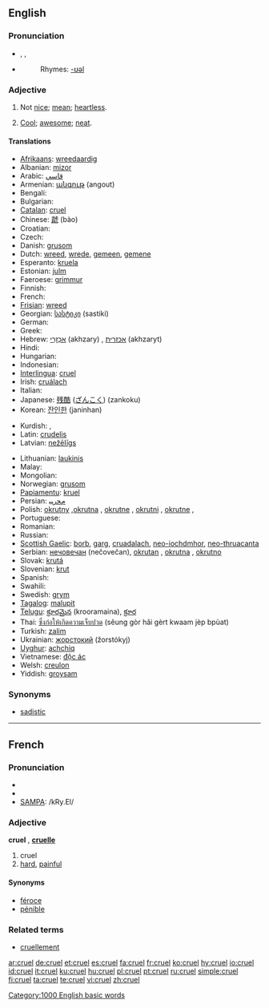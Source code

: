 ==English==

===Pronunciation===
* {{a|{{RP}}}} {{enPR|/kro͝əl/}}, {{IPA|/kɹʊəɫ/}}, {{SAMPA|/kr\u@5/}}
* {{audio|en-us-cruel.ogg|Audio (US)}}
*: Rhymes: [[Rhymes:English:-ʊəl|-ʊəl]]

===Adjective===
{{en-adj|er|est}}

# Not [[nice]]; [[mean]]; [[heartless]].
# {{slang}} [[cool|Cool]]; [[awesome]]; [[neat]].

====Translations====
{{trans-top|Cruel}}
* [[Afrikaans]]: [[wreedaardig]]
* Albanian: [[mizor]]
* Arabic: [[قاسي]]
* Armenian: [[անգութ]] (angout)
* Bengali: {{t-|bn|nishthur|xs=Bengali}}
* Bulgarian: {{t+|bg|жесток|tr=žestok|sc=Cyrl}}
* [[Catalan]]: [[#Catalan|cruel]]
* Chinese: [[虣]] (bào)
* Croatian: {{t-|hr|nečovječan}}
* Czech: {{t-|cs|krutý|m}}
* Danish: [[grusom]]
* Dutch: [[wreed]], [[wrede]], [[gemeen]], [[gemene]]
* Esperanto: [[kruela]]
* Estonian: [[julm]]
* Faeroese: [[grimmur]]
* Finnish: {{t-|fi|julma}}
* French: {{t+|fr|cruel}}
* [[Frisian]]: [[wreed]]
* Georgian: [[სასტიკი]] (sastiki)
* German: {{t+|de|grausam}}
* Greek: {{t+|el|σκληρός|tr=sklērós|sc=Grek}}
* Hebrew: [[אַכְזָרִי]] (akhzary) {{m}}, [[אכזרית]] (akhzaryt) {{f}}
* Hindi: {{t-|hi|nirdayi|xs=Hindi}}
* Hungarian: {{t+|hu|kegyetlen}}
* Indonesian: {{t+|id|kejam|xs=Indonesian}}
* [[Interlingua]]: [[#Interlingua|cruel]]
* Irish: [[cruálach]]
* Italian: {{t+|it|crudele}}
* Japanese: [[残酷]] ([[ざんこく]]) (zankoku)
* Korean: [[잔인한]] (janinhan)
{{trans-mid}}
* Kurdish: {{t|ku|zalim}}, {{t|ku|bêrehm}}
* Latin: [[crudelis]]
* Latvian: [[nežēlīgs]]

* Lithuanian: [[laukinis]]
* Malay: {{t-|ms|kejam|xs=Malay}}
* Mongolian: {{t-|mn|хэрцгий|tr=hėrcgij|sc=Cyrl|xs=Mongolian}}
* Norwegian: [[grusom]]
* [[Papiamentu]]: [[kruel]]
* Persian: [[ﻡﺤﺭﻴﺒ]]
* Polish: [[okrutny]] {{m}},[[okrutna]] {{f}}, [[okrutne]] {{n}}, [[okrutni]] {{plural}}, [[okrutne]] {{plural}},{{f}}
* Portuguese: {{t+|pt|cruel}}
* Romanian: {{t-|ro|crud}}
* Russian: {{t+|ru|жестокий|tr=žestókij|sc=Cyrl}}
* [[Scottish Gaelic]]: [[borb]], [[garg]], [[cruadalach]], [[neo-iochdmhor]], [[neo-thruacanta]]
* Serbian: [[нечовечан]] (nečovečan), [[okrutan]] {{m}}, [[okrutna]] {{f}}, [[okrutno]] {{n}}
* Slovak: [[krutá]]
* Slovenian: [[krut]]
* Spanish: {{t+|es|cruel}}
* Swahili: {{t-|sw|dhalimu|xs=Swahili}}
* Swedish: [[grym]]
* [[Tagalog]]: [[malupit]]
* [[Telugu]]: [[క్రూరమైన]] (krooramaina), [[క్రూర]]
* Thai: [[ซึ่งก่อให้เกิดความเจ็บปวด]] (sêung gòr hâi gèrt kwaam jèp bpùat)
* Turkish: [[zalim]]
* Ukrainian: [[жорстокий]] (žorstókyj)
* [[Uyghur]]: [[achchiq]]
* Vietnamese: [[độc ác]]
* Welsh: [[creulon]]
* Yiddish: [[groysam]]
{{trans-bottom}}

===Synonyms===
* [[sadistic]]

[[Category:1000 English basic words]]

----

==French==

===Pronunciation===
*{{audio|Fr-cruel.ogg|audio}}
* {{IPA|/kʁy.ɛl/}}
* [[w:SAMPA|SAMPA]]: /kRy.El/

===Adjective===
{{fr-infl-adj|sm=cruel|sf=cruelle|pm=cruels|pf=cruelles|smp=kʁy.ɛl|sfp=kʁy.ɛl|pmp=kʁy.ɛl|pfp=kʁy.ɛl}}
'''cruel''' {{m}}, '''[[cruelle]]''' {{f}}

# cruel
# [[hard]], [[painful]]

====Synonyms====
* [[féroce]]
* [[pénible]]

===Related terms===
* [[cruellement]]

[[ar:cruel]]
[[de:cruel]]
[[et:cruel]]
[[es:cruel]]
[[fa:cruel]]
[[fr:cruel]]
[[ko:cruel]]
[[hy:cruel]]
[[io:cruel]]
[[id:cruel]]
[[it:cruel]]
[[ku:cruel]]
[[hu:cruel]]
[[pl:cruel]]
[[pt:cruel]]
[[ru:cruel]]
[[simple:cruel]]
[[fi:cruel]]
[[ta:cruel]]
[[te:cruel]]
[[vi:cruel]]
[[zh:cruel]]